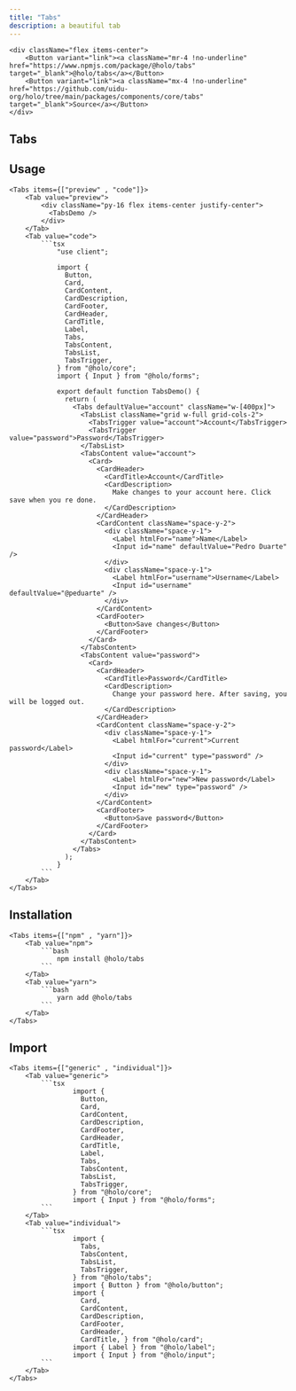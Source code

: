 ```yaml
---
title: "Tabs"
description: a beautiful tab
---
```



    <div className="flex items-center">
        <Button variant="link"><a className="mr-4 !no-underline" href="https://www.npmjs.com/package/@holo/tabs" target="_blank">@holo/tabs</a></Button>
        <Button variant="link"><a className="mx-4 !no-underline"  href="https://github.com/uidu-org/holo/tree/main/packages/components/core/tabs" target="_blank">Source</a></Button>
    </div>

## Tabs

<TabsDemo />

## Usage

    <Tabs items={["preview" , "code"]}>
        <Tab value="preview">
            <div className="py-16 flex items-center justify-center">
              <TabsDemo />
            </div>
        </Tab>
        <Tab value="code">
            ```tsx
                "use client";

                import {
                  Button,
                  Card,
                  CardContent,
                  CardDescription,
                  CardFooter,
                  CardHeader,
                  CardTitle,
                  Label,
                  Tabs,
                  TabsContent,
                  TabsList,
                  TabsTrigger,
                } from "@holo/core";
                import { Input } from "@holo/forms";

                export default function TabsDemo() {
                  return (
                    <Tabs defaultValue="account" className="w-[400px]">
                      <TabsList className="grid w-full grid-cols-2">
                        <TabsTrigger value="account">Account</TabsTrigger>
                        <TabsTrigger value="password">Password</TabsTrigger>
                      </TabsList>
                      <TabsContent value="account">
                        <Card>
                          <CardHeader>
                            <CardTitle>Account</CardTitle>
                            <CardDescription>
                              Make changes to your account here. Click save when you re done.
                            </CardDescription>
                          </CardHeader>
                          <CardContent className="space-y-2">
                            <div className="space-y-1">
                              <Label htmlFor="name">Name</Label>
                              <Input id="name" defaultValue="Pedro Duarte" />
                            </div>
                            <div className="space-y-1">
                              <Label htmlFor="username">Username</Label>
                              <Input id="username" defaultValue="@peduarte" />
                            </div>
                          </CardContent>
                          <CardFooter>
                            <Button>Save changes</Button>
                          </CardFooter>
                        </Card>
                      </TabsContent>
                      <TabsContent value="password">
                        <Card>
                          <CardHeader>
                            <CardTitle>Password</CardTitle>
                            <CardDescription>
                              Change your password here. After saving, you will be logged out.
                            </CardDescription>
                          </CardHeader>
                          <CardContent className="space-y-2">
                            <div className="space-y-1">
                              <Label htmlFor="current">Current password</Label>
                              <Input id="current" type="password" />
                            </div>
                            <div className="space-y-1">
                              <Label htmlFor="new">New password</Label>
                              <Input id="new" type="password" />
                            </div>
                          </CardContent>
                          <CardFooter>
                            <Button>Save password</Button>
                          </CardFooter>
                        </Card>
                      </TabsContent>
                    </Tabs>
                  );
                }
            ```
        </Tab>
    </Tabs>

## Installation

    <Tabs items={["npm" , "yarn"]}>
        <Tab value="npm">
            ```bash
                npm install @holo/tabs
            ```
        </Tab>
        <Tab value="yarn">
            ```bash
                yarn add @holo/tabs
            ```
        </Tab>
    </Tabs>

## Import

    <Tabs items={["generic" , "individual"]}>
        <Tab value="generic">
            ```tsx
                    import {
                      Button,
                      Card,
                      CardContent,
                      CardDescription,
                      CardFooter,
                      CardHeader,
                      CardTitle,
                      Label,
                      Tabs,
                      TabsContent,
                      TabsList,
                      TabsTrigger,
                    } from "@holo/core";
                    import { Input } from "@holo/forms";
            ```
        </Tab>
        <Tab value="individual">
            ```tsx
                    import {
                      Tabs,
                      TabsContent,
                      TabsList,
                      TabsTrigger,
                    } from "@holo/tabs";
                    import { Button } from "@holo/button";
                    import {
                      Card,
                      CardContent,
                      CardDescription,
                      CardFooter,
                      CardHeader,
                      CardTitle, } from "@holo/card";
                    import { Label } from "@holo/label";
                    import { Input } from "@holo/input";
            ```
        </Tab>
    </Tabs>
